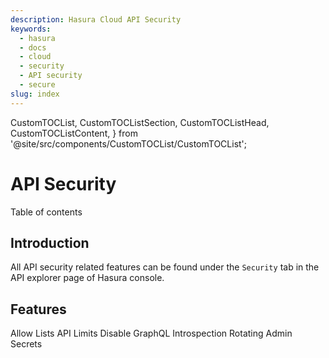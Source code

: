 ```yaml
---
description: Hasura Cloud API Security
keywords:
  - hasura
  - docs
  - cloud
  - security
  - API security
  - secure
slug: index
---
```


  CustomTOCList,
  CustomTOCListSection,
  CustomTOCListHead,
  CustomTOCListContent,
} from '@site/src/components/CustomTOCList/CustomTOCList';

# API Security

<CustomTOCListHead>Table of contents</CustomTOCListHead>
<TOCInline toc={toc} />

## Introduction

All API security related features can be found under the `Security` tab
in the API explorer page of Hasura console.

<Thumbnail src="/img/graphql/cloud/security/security.png" alt="Security" />

## Features

<CustomTOCList>
  <CustomTOCListSection>
    <CustomTOCListContent>
      <Link to="/graphql/cloud/security/allow-lists">Allow Lists</Link>
      <Link to="/graphql/cloud/security/api-limits">API Limits</Link>
      <Link to="/graphql/cloud/security/disable-graphql-introspection">
        Disable GraphQL Introspection
      </Link>
      <Link to="/graphql/cloud/security/rotating-admin-secrets">
        Rotating Admin Secrets
      </Link>
    </CustomTOCListContent>
  </CustomTOCListSection>
</CustomTOCList>
